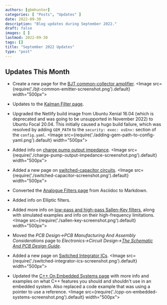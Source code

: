 ```yaml
---
authors: [gbmhunter]
categories: [ "Posts", "Updates" ]
date: 2022-09-30
description: "Blog updates during September 2022."
draft: false
images: [ ]
lastmod: 2022-09-30
tags: []
title: "September 2022 Updates"
type: "post"
---
```


## Updates This Month

* Create a new page for the [BJT common-collector amplifier](/electronics/circuit-design/bjt-common-collector-amplifier/).
    <Image src={require('./bjt-common-emitter-screenshot.png').default} width="500px"></Image>

* Updates to the [Kalman Filter page](/programming/signal-processing/digital-filters/kalman-filter/).

* Upgraded the Netlify build image from Ubuntu Xenial 16.04 (which is deprecated and was going to be unsupported in November 2022) to Ubuntu Focal 20.04. This initially caused a hugo build failure, which was resolved by adding `GEM_PATH` to the `security: exec: osEnv:` section of the `config.yaml`.
    <Image src={require('./adding-gem-path-to-config-yaml.png').default} width="500px"></Image>

* Added info on [charge pump output impedance](/electronics/components/power-regulators/charge-pumps/).
    <Image src={require('./charge-pump-output-impedance-screenshot.png').default} width="500px"></Image>

* Added a new page on [switched-capacitor circuits](/electronics/circuit-design/switched-capacitor-circuits/).
    <Image src={require('./switched-capacitor-screenshot.png').default} width="500px"></Image>

* Converted the [Analogue Filters page](/electronics/circuit-design/analogue-filters/) from Asciidoc to Markdown.

* Added info on Elliptic filters.

* Added more info on [low-pass and high-pass Sallen-Key filters](/electronics/circuit-design/analogue-filters/sallen-key-filters/), along with simulated examples and info on their high-frequency limitations.
    <Image src={require('./sallen-key-screenshot.png').default} width="500px"></Image>

* Moved the _PCB Design->PCB Manufacturing And Assembly Considerations_ page to _Electronics->Circuit Design->[The Schematic And PCB Design Guide](/electronics/circuit-design/the-schematic-and-pcb-design-guide/)_.

* Added a new page on [Switched Integrator ICs](/electronics/components/switched-integrator-ics/).
    <Image src={require('./switched-integrator-ics-screenshot.png').default} width="500px"></Image>

* Updated the [C++ On Embedded Systems page](/programming/languages/c-plus-plus/cpp-on-embedded-systems/) with more info and examples on what C++ features you should and shouldn't use in an embedded system. Also replaced a code example that was using a pointer to use a reference.
    <Image src={require('./cpp-on-embedded-systems-screenshot.png').default} width="500px"></Image>
